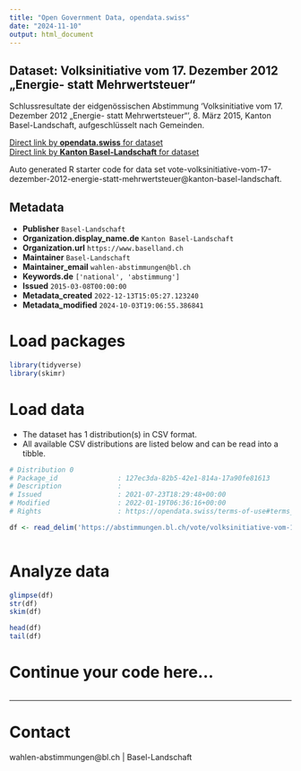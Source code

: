 ```yaml
---
title: "Open Government Data, opendata.swiss"
date: "2024-11-10"
output: html_document
---
```


## Dataset: Volksinitiative vom 17. Dezember 2012 „Energie- statt Mehrwertsteuer“

Schlussresultate der eidgenössischen Abstimmung 'Volksinitiative vom 17. Dezember 2012 „Energie- statt Mehrwertsteuer“', 8. März 2015, Kanton Basel-Landschaft, aufgeschlüsselt nach Gemeinden.

[Direct link by **opendata.swiss** for dataset](https://opendata.swiss/de/dataset/volksinitiative-vom-17-dezember-2012-energie-statt-mehrwertsteuer1)<br>
[Direct link by **Kanton Basel-Landschaft** for dataset](https://abstimmungen.bl.ch/vote/volksinitiative-vom-17-dezember-2012-energie-statt-mehrwertsteuer/data)

Auto generated R starter code for data set vote-volksinitiative-vom-17-dezember-2012-energie-statt-mehrwertsteuer@kanton-basel-landschaft.

## Metadata

- **Publisher** `Basel-Landschaft`
- **Organization.display_name.de** `Kanton Basel-Landschaft`
- **Organization.url** `https://www.baselland.ch`
- **Maintainer** `Basel-Landschaft`
- **Maintainer_email** `wahlen-abstimmungen@bl.ch`
- **Keywords.de** `['national', 'abstimmung']`
- **Issued** `2015-03-08T00:00:00`
- **Metadata_created** `2022-12-13T15:05:27.123240`
- **Metadata_modified** `2024-10-03T19:06:55.386841`


# Load packages

```r

library(tidyverse)
library(skimr)

```

# Load data

-   The dataset has 1 distribution(s) in CSV format.
-   All available CSV distributions are listed below and can be read into a tibble.

```r

# Distribution 0
# Package_id               : 127ec3da-82b5-42e1-814a-17a90fe81613
# Description              : 
# Issued                   : 2021-07-23T18:29:48+00:00
# Modified                 : 2022-01-19T06:36:16+00:00
# Rights                   : https://opendata.swiss/terms-of-use#terms_by

df <- read_delim('https://abstimmungen.bl.ch/vote/volksinitiative-vom-17-dezember-2012-energie-statt-mehrwertsteuer/data-csv')



```

# Analyze data

```r

glimpse(df)
str(df)
skim(df)

head(df)
tail(df)

```

# Continue your code here...

```r

```

------------------------------------------------------------------------

# Contact

wahlen-abstimmungen@bl.ch | Basel-Landschaft
